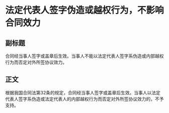 # 法定代表人签字伪造或越权行为，不影响合同效力
## 副标题
合同经当事人签字或盖章后生效。当事人不能以法定代表人签字系伪造或内部越权行为而否定对外所签协议效力。
## 正文
根据我国合同法第32条的规定，合同经当事人签字或盖章后生效。当事人以法定代表人签字系伪造或法定代表人的内部越权行为而否定对外所签协议效力的，不予支持。